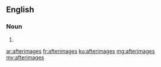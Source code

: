 ==English==

===Noun===
{{head|en}}
# {{plural of|afterimage}}

[[ar:afterimages]]
[[fr:afterimages]]
[[ku:afterimages]]
[[mg:afterimages]]
[[my:afterimages]]